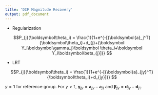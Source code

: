 ```yaml
---
title: 'DIF Magnitude Recovery'
output: pdf_document
---
```


- Regularization

$$P_{j}(\boldsymbol\theta_i)  = \frac{1}{1+e^{-[{\boldsymbol{a}_j^T}{\boldsymbol\theta_i}+d_{j}+(\boldsymbol Y_i\boldsymbol\gamma_j)\boldsymbol \theta_i+\boldsymbol Y_i\boldsymbol\beta_{j}]}} $$

- LRT

$$P_{j}(\boldsymbol\theta_i)  = \frac{1}{1+e^{-[{\boldsymbol{a}_{jy}^T}{\boldsymbol\theta_i}+d_{jy}]}} $$

$y=1$ for reference group. For $y>1$, $\boldsymbol\gamma_{jy}=\boldsymbol a_{jy}-\boldsymbol a_{j1}$ and $\boldsymbol\beta_{jy}=\boldsymbol d_{jy}-\boldsymbol d_{j1}$.
